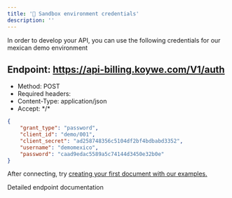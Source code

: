 ```yaml
---
title: '🔑 Sandbox environment credentials'
description: ''
---
```

In order to develop your API, you can use the following credentials for our mexican demo environment

## Endpoint: https://api-billing.koywe.com/V1/auth
* Method: POST
* Required headers:
* Content-Type: application/json
* Accept: \*/\*

```json
{
    "grant_type": "password",
    "client_id": "demo/001",
    "client_secret": "ad258748356c5104df2bf4bdbabd3352",
    "username": "demomexico",
    "password": "caad9edac5589a5c74144d3450e32b0e"
}
```

After connecting, try [creating your first document with our examples.](/api-reference/examples-mexico/create-a-new-documents)

<CardGroup cols={1}>
    <Card
        title="API Reference POST /auth"
        icon="terminal"
        href="/api-reference/endpoint/authenticate-and-receive-a-bearer-token"
    >
        Detailed endpoint documentation
    </Card>
</CardGroup>